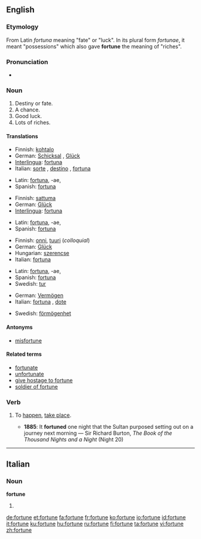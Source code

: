 ==English==

{{rank|foreign|native|members|958|fortune|glass|silver|winter}}

===Etymology===
From Latin ''fortuna'' meaning "fate" or "luck". In its plural form ''fortunae'', it meant "possessions" which also gave '''fortune''' the meaning of "riches".

===Pronunciation===
*{{audio|en-us-fortune.ogg|Audio (US)}}

===Noun===
{{en-noun}}

# Destiny or fate.
# A chance.
# Good luck.
# Lots of riches.

====Translations====
{{trans-top|destiny or fate}}
*Finnish: [[kohtalo]]
*German: [[Schicksal]] {{n}}, [[Glück]] {{n}}
*[[Interlingua]]: [[fortuna]]
*Italian: [[sorte]] {{f}}, [[destino]] {{m}}, [[fortuna#Italian|fortuna]] {{f}}
{{trans-mid}}
*Latin: [[fortuna]], -ae, {{f}}
*Spanish: [[fortuna]] {{f}}
{{trans-bottom}}

{{trans-top|a chance}}
*Finnish: [[sattuma]]
*German: [[Glück]] {{n}}
*[[Interlingua]]: [[fortuna]]
{{trans-mid}}
*Latin: [[fortuna]], -ae, {{f}}
*Spanish: [[fortuna]] {{f}}
{{trans-bottom}}

{{trans-top|good luck}}
*Finnish: [[onni#Finnish|onni]], [[tuuri]] (''colloquial'')
*German: [[Glück]] {{n}}
*Hungarian: [[szerencse]]
*Italian: [[fortuna#Italian|fortuna]] {{f}}
{{trans-mid}}
*Latin: [[fortuna]], -ae, {{f}}
*Spanish: [[fortuna]] {{f}}
*Swedish: [[tur]] {{c}}
{{trans-bottom}}

{{trans-top|lots of riches}}
*German: [[Vermögen]] {{n}}
*Italian: [[fortuna#Italian|fortuna]] {{f}}, [[dote]] {{f}}
{{trans-mid}}
*Swedish: [[förmögenhet]] {{c}}
{{trans-bottom}}

====Antonyms====
*[[misfortune]]

====Related terms====
*[[fortunate]]
*[[unfortunate]]
*[[give hostage to fortune]]
*[[soldier of fortune]]

===Verb===
{{en-verb|fortun|es}}

# {{context|obsolete|intransitive}} To [[happen]], [[take place]].
#*'''1885''': It '''fortuned''' one night that the Sultan purposed setting out on a journey next morning — Sir Richard Burton, ''The Book of the Thousand Nights and a Night'' (Night 20)

----

==Italian==

===Noun===
'''fortune''' {{f}}

# {{plural of|fortuna|lang=Italian}}

[[de:fortune]]
[[et:fortune]]
[[fa:fortune]]
[[fr:fortune]]
[[ko:fortune]]
[[io:fortune]]
[[id:fortune]]
[[it:fortune]]
[[ku:fortune]]
[[hu:fortune]]
[[ru:fortune]]
[[fi:fortune]]
[[ta:fortune]]
[[vi:fortune]]
[[zh:fortune]]